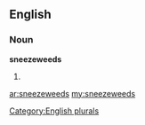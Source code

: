 ==English==

===Noun===
'''sneezeweeds'''

# {{plural of|[[sneezeweed]]}}

[[Category:English plurals]]

[[ar:sneezeweeds]]
[[my:sneezeweeds]]